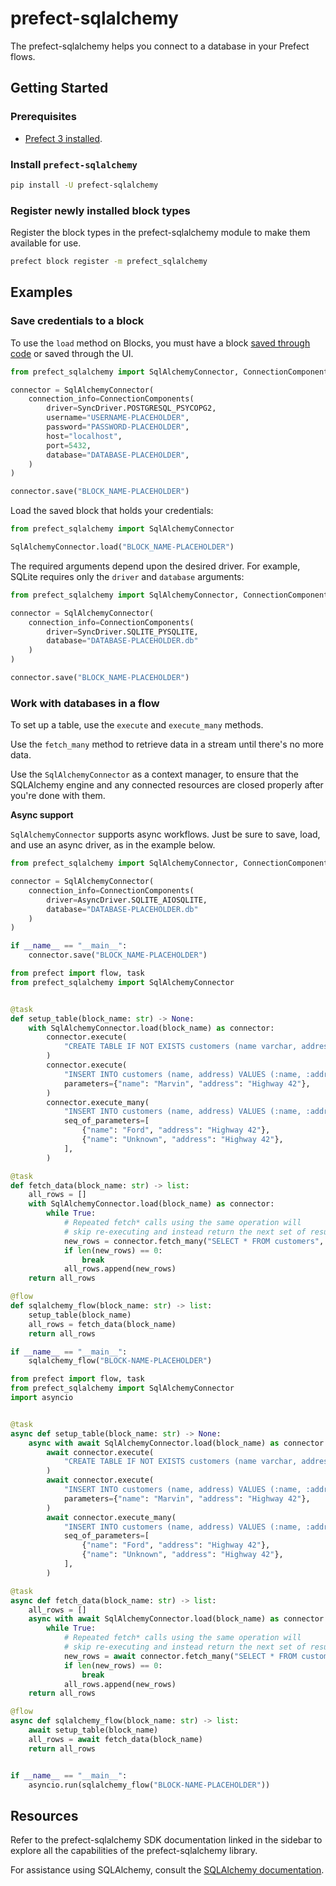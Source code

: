 # prefect-sqlalchemy

The prefect-sqlalchemy helps you connect to a database in your Prefect flows. 

## Getting Started

### Prerequisites

- [Prefect 3 installed](/3.0rc/get-started/install/).

### Install `prefect-sqlalchemy`

```bash
pip install -U prefect-sqlalchemy
```

### Register newly installed block types

Register the block types in the prefect-sqlalchemy module to make them available for use.


```bash
prefect block register -m prefect_sqlalchemy
```

## Examples

### Save credentials to a block

To use the `load` method on Blocks, you must have a block [saved through code](https://docs.prefect.io/develop/connect-third-party/#saving-blocks) or saved through the UI.


```python
from prefect_sqlalchemy import SqlAlchemyConnector, ConnectionComponents, SyncDriver

connector = SqlAlchemyConnector(
    connection_info=ConnectionComponents(
        driver=SyncDriver.POSTGRESQL_PSYCOPG2,
        username="USERNAME-PLACEHOLDER",
        password="PASSWORD-PLACEHOLDER",
        host="localhost",
        port=5432,
        database="DATABASE-PLACEHOLDER",
    )
)

connector.save("BLOCK_NAME-PLACEHOLDER")
```

Load the saved block that holds your credentials:

```python
from prefect_sqlalchemy import SqlAlchemyConnector

SqlAlchemyConnector.load("BLOCK_NAME-PLACEHOLDER")
```

The required arguments depend upon the desired driver. For example, SQLite requires only the `driver` and `database` arguments:

```python
from prefect_sqlalchemy import SqlAlchemyConnector, ConnectionComponents, SyncDriver

connector = SqlAlchemyConnector(
    connection_info=ConnectionComponents(
        driver=SyncDriver.SQLITE_PYSQLITE,
        database="DATABASE-PLACEHOLDER.db"
    )
)

connector.save("BLOCK_NAME-PLACEHOLDER")
```

### Work with databases in a flow

To set up a table, use the `execute` and `execute_many` methods. 

Use the `fetch_many` method to retrieve data in a stream until there's no more data.

Use the `SqlAlchemyConnector` as a context manager, to ensure that the SQLAlchemy engine and any connected resources are closed properly after you're done with them.


<Note>

**Async support**

`SqlAlchemyConnector`  supports async workflows. Just be sure to save, load, and use an async driver, as in the example below.

```python
from prefect_sqlalchemy import SqlAlchemyConnector, ConnectionComponents, AsyncDriver

connector = SqlAlchemyConnector(
    connection_info=ConnectionComponents(
        driver=AsyncDriver.SQLITE_AIOSQLITE,
        database="DATABASE-PLACEHOLDER.db"
    )
)

if __name__ == "__main__":
    connector.save("BLOCK_NAME-PLACEHOLDER")
```
</Note>

<Tabs>
<Tab title="Sync">

```python
from prefect import flow, task
from prefect_sqlalchemy import SqlAlchemyConnector


@task
def setup_table(block_name: str) -> None:
    with SqlAlchemyConnector.load(block_name) as connector:
        connector.execute(
            "CREATE TABLE IF NOT EXISTS customers (name varchar, address varchar);"
        )
        connector.execute(
            "INSERT INTO customers (name, address) VALUES (:name, :address);",
            parameters={"name": "Marvin", "address": "Highway 42"},
        )
        connector.execute_many(
            "INSERT INTO customers (name, address) VALUES (:name, :address);",
            seq_of_parameters=[
                {"name": "Ford", "address": "Highway 42"},
                {"name": "Unknown", "address": "Highway 42"},
            ],
        )

@task
def fetch_data(block_name: str) -> list:
    all_rows = []
    with SqlAlchemyConnector.load(block_name) as connector:
        while True:
            # Repeated fetch* calls using the same operation will
            # skip re-executing and instead return the next set of results
            new_rows = connector.fetch_many("SELECT * FROM customers", size=2)
            if len(new_rows) == 0:
                break
            all_rows.append(new_rows)
    return all_rows

@flow
def sqlalchemy_flow(block_name: str) -> list:
    setup_table(block_name)
    all_rows = fetch_data(block_name)
    return all_rows

if __name__ == "__main__":
    sqlalchemy_flow("BLOCK-NAME-PLACEHOLDER")
```

</Tab>

<Tab title="Async">

```python
from prefect import flow, task
from prefect_sqlalchemy import SqlAlchemyConnector
import asyncio


@task
async def setup_table(block_name: str) -> None:
    async with await SqlAlchemyConnector.load(block_name) as connector:
        await connector.execute(
            "CREATE TABLE IF NOT EXISTS customers (name varchar, address varchar);"
        )
        await connector.execute(
            "INSERT INTO customers (name, address) VALUES (:name, :address);",
            parameters={"name": "Marvin", "address": "Highway 42"},
        )
        await connector.execute_many(
            "INSERT INTO customers (name, address) VALUES (:name, :address);",
            seq_of_parameters=[
                {"name": "Ford", "address": "Highway 42"},
                {"name": "Unknown", "address": "Highway 42"},
            ],
        )

@task
async def fetch_data(block_name: str) -> list:
    all_rows = []
    async with await SqlAlchemyConnector.load(block_name) as connector:
        while True:
            # Repeated fetch* calls using the same operation will
            # skip re-executing and instead return the next set of results
            new_rows = await connector.fetch_many("SELECT * FROM customers", size=2)
            if len(new_rows) == 0:
                break
            all_rows.append(new_rows)
    return all_rows

@flow
async def sqlalchemy_flow(block_name: str) -> list:
    await setup_table(block_name)
    all_rows = await fetch_data(block_name)
    return all_rows


if __name__ == "__main__":
    asyncio.run(sqlalchemy_flow("BLOCK-NAME-PLACEHOLDER"))
```

</Tab>
</Tabs>


## Resources

Refer to the prefect-sqlalchemy SDK documentation linked in the sidebar to explore all the capabilities of the prefect-sqlalchemy library.

For assistance using SQLAlchemy, consult the [SQLAlchemy documentation](https://www.sqlalchemy.org/).
